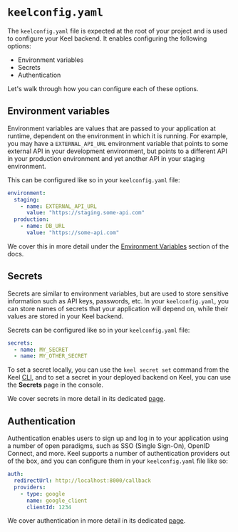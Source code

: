 # `keelconfig.yaml`

The `keelconfig.yaml` file is expected at the root of your project and is used to configure your Keel backend. It enables configuring the following options:

- Environment variables
- Secrets 
- Authentication

Let's walk through how you can configure each of these options.

## Environment variables

Environment variables are values that are passed to your application at runtime, dependent on the environment in which it is running. For example, you may have a `EXTERNAL_API_URL` environment variable that points to some external API in your development environment, but points to a different API in your production environment and yet another API in your staging environment.

This can be configured like so in your `keelconfig.yaml` file:

```yaml
environment:
  staging:
    - name: EXTERNAL_API_URL
      value: "https://staging.some-api.com"
  production:
    - name: DB_URL
      value: "https://some-api.com"
```

We cover this in more detail under the [Environment Variables](/envvars) section of the docs.

## Secrets

Secrets are similar to environment variables, but are used to store sensitive information such as API keys, passwords, etc. In your `keelconfig.yaml`, you can store names of secrets that your application will depend on, while their values are stored in your Keel backend.

Secrets can be configured like so in your `keelconfig.yaml` file:

```yaml filename="keelconfig.yaml"
secrets:
  - name: MY_SECRET
  - name: MY_OTHER_SECRET
```

To set a secret locally, you can use the `keel secret set` command from the Keel [CLI](/cli), and to set a secret in your deployed backend on Keel, you can use the **Secrets** page in the console.

We cover secrets in more detail in its dedicated [page](/secrets).

## Authentication

Authentication enables users to sign up and log in to your application using a number of open paradigms, such as SSO (Single Sign-On), OpenID Connect, and more. Keel supports a number of authentication providers out of the box, and you can configure them in your `keelconfig.yaml` file like so:

```yaml filename="keelconfig.yaml"
auth:
  redirectUrl: http://localhost:8000/callback
  providers:
    - type: google
      name: google_client
      clientId: 1234
```

We cover authentication in more detail in its dedicated [page](/authentication/getting-started).